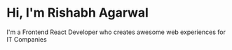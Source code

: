 # Hi, I'm Rishabh Agarwal

I'm a Frontend React Developer who creates awesome web experiences for IT Companies
